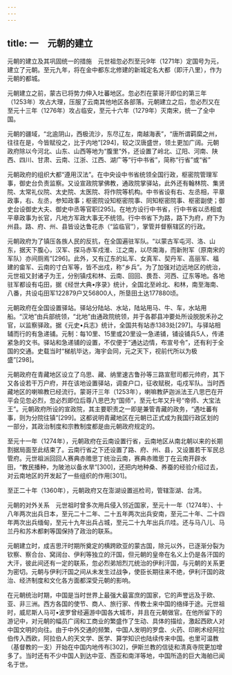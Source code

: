 ```yaml
---
---
---
```

title: 一　元朝的建立
---




元朝的建立及其巩固统一的措施　元世祖忽必烈至元9年（1271年）定国号为元，建立了元朝。至元九年，将在金中都东北修建的新城定名大都（即汗八里），作为元朝的都城。

元朝建立之前，蒙古已将势力伸入吐蕃地区。忽必烈在蒙哥汗即位的第三年（1253年）攻占大理，压服了云南其他地区各部落。元朝建立之后，忽必烈又在至元十三年（1276年）攻占临安，至元十六年（1279年）灭南宋，统一了全中国。

元朝的疆域，“北逾阴山，西极流沙，东尽辽左，南越海表”，“唐所谓羁縻之州，往往在是，今皆赋役之，比于内地”[294]，较之汉唐盛世，领土更加广阔。元朝政府除以今河北、山东、山西等地为“腹里”外，还设置了岭北、辽阳、河南、陕西、四川、甘肃、云南、江浙、江西、湖广等“行中书省”，简称“行省”或“省”

元朝政府的组织大都“遵用汉法”。在中央设中书省统领全国行政，枢密院管理军事，御史台负责监察。又设宣政院掌佛教，通政院掌驿站，此外还有翰林院、集贤院、太常礼仪院、太史院、太医院、将作院等机构。中书省设有右、左丞相，平章政事，右、左丞，参知政事；枢密院设知枢密院事、同知枢密院事、枢密副使；御史台设御史大夫、御史中丞等官职[295]。在地方设行中书省，行中书省以丞相或平章政事为长官，凡地方军政大事无不统领。行中书省下为路，路下为府，府下为州县。路、府、州、县皆设达鲁花赤（“监临官”），掌管并督察辖区的行政。

元朝政府为了镇压各族人民的反抗，在全国遍驻军队。“以蒙古军屯河、洛、山东，据天下腹心，汉军、探马赤军戍淮、江之南，以尽南海，而新附军（原南宋的军队）亦间厕焉”[296]。此外，又有辽东的乣军、女真军、契丹军、高丽军、福建的畲军、云南的寸白军等，皆不出戍，称“乡兵”。为了加强对边远地区的统治，元世祖又封诸子为王，分别镇戍和林、云南、回回、畏吾、河西、辽东等地。各地驻军都设有屯田，据《经世大典•序录》统计，全国北至岭北、和林，南至海南、八番，共设屯田军122879户又56800人，所垦田土达177880顷。

元朝政府在全国设置驿站。驿站分陆站、水站，陆站用马、牛、车，水站用船。“汉地”由兵部统领，“北地”由通政院统领，并于各郡县冲要处所设脱脱禾孙之官，以监察驿政。据《元史•兵志》统计，全国共有站赤1383处[297]。与驿站相辅而行的有急递铺。元制：每10里、15里或20里设一急递铺，铺设铺兵5人，传递紧急的文书。驿站和急递铺的设置，不仅便于“通达边情，布宣号令”，还有利于全国的交通。史载当时“梯航毕达，海宇会同，元之天下，视前代所以为极盛”[298]。

元朝政府在青藏地区设立了乌思、藏、纳里速古鲁孙等三路宣慰司都元帅府，其下又各设若干万户府，并在该地设置驿站，调查户口，征收赋税，屯戍军队。当时西藏地区的喇嘛教已经流行。蒙哥汗三年（1253年），喇嘛教萨迦派法王八思巴在开平会见忽必烈，忽必烈即位后尊八思巴为“国师”，至元七年又升号“帝师、大宝法王”。元朝政府所设的宣政院，其主要职责之一即是兼管青藏的政务，“遇吐蕃有事，则为分院往镇”[299]。这都说明青藏地区在元朝已正式成为我国行政区划的一部分，其政治制度和宗教制度都是由元朝政府规定的。

至元十一年（1274年），元朝政府在云南设置行省，云南地区从南北朝以来的长期割据局面至此结束了。云南行省之下还设置了路、府、州、县，又设置若干军民总管府。元世祖派回回人赛典赤赡思丁统治云南，赛典赤赡思丁在云南开辟水田，“教民播种，为陂池以备水旱”[300]，还把内地种桑、养蚕的经验介绍过去，对云南地区的开发起了一些组织的作用[301]。

至正二十年（1360年），元朝政府又在澎湖设置巡检司，管辖澎湖、台湾。

元朝的对外关系　元世祖时曾多次用兵侵入邻近国家，至元十一年（1274年）、十八年两次出兵日本，至元二十二年、二十五年两次出兵安南，至元二十年、二十四年两次出兵缅甸，至元十九年出兵占城，至元二十九年出兵爪哇。还与马八儿、马兰丹和苏木都剌等国保持了政治的联系。

元朝建立时，成吉思汗时期所奠定的横跨欧亚的蒙古国，除元以外，已逐渐分裂为钦察、察合台、窝阔台、伊利等独立的汗国，但元朝的皇帝在名义上仍是各汗国的大汗，彼此间还有一定的联系，忽必烈弟旭烈兀统治的伊利汗国，与元朝的关系更为密切。元朝与伊利汗国之间从未发生过战争，使臣长期往来不绝，伊利汗国的政治、经济制度和文化各方面都深受元朝的影响。

在元朝统治时期，中国是当时世界上最强大最富庶的国家，它的声誉远及于欧、亚、非三洲。西方各国的使节、商人、旅行家、传教士来中国的络绎于途。元世祖时，威尼斯人马可•波罗曾经遍游中国各大城市，并且在元朝做官。在他所留下的游记中，对元朝的幅员广阔和工商业的繁盛作了生动、具体的描绘，激起西欧人对中国文明的向往。由于中外交通的频繁，中国人发明的罗盘、火药、印刷术经阿拉伯传入西欧，阿拉伯人的天文学、医学、算学知识也陆续传来中国。也里可温教（基督教的一支）开始在中国内地传布[302]，伊斯兰教的信徒和清真寺院更加增多了。当时还有不少中国人到达中亚、西亚和南洋等地，中国所造的巨大海舶已闻名于世。